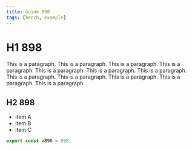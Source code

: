 ```yaml
---
title: Guide 898
tags: [bench, example]
---
```


# H1 898

This is a paragraph. This is a paragraph. This is a paragraph. This is a paragraph. This is a paragraph. This is a paragraph. This is a paragraph. This is a paragraph. This is a paragraph. This is a paragraph. This is a paragraph. This is a paragraph. 

## H2 898

- item A
- item B
- item C

```ts
export const v898 = 898;
```